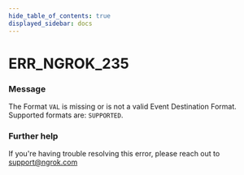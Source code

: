 ```yaml
---
hide_table_of_contents: true
displayed_sidebar: docs
---
```



# ERR_NGROK_235

### Message

The Format `VAL` is missing or is not a valid Event Destination Format. Supported formats are: `SUPPORTED`.

### Further help

If you're having trouble resolving this error, please reach out to [support@ngrok.com](mailto:support@ngrok.com?subject=Help%20with%20ERR_NGROK_235)

<ErrorDetails error="err_ngrok_235" />
